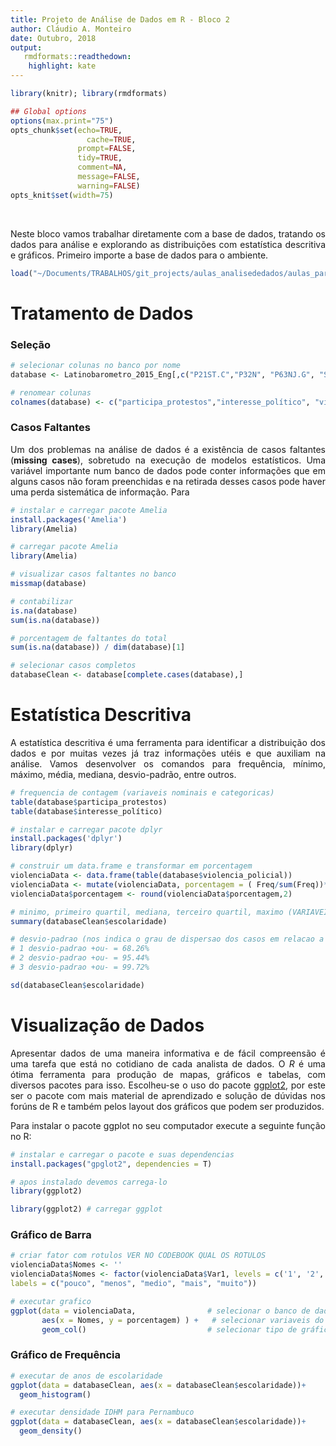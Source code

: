 ```yaml
---
title: Projeto de Análise de Dados em R - Bloco 2
author: Cláudio A. Monteiro
date: Outubro, 2018
output:
   rmdformats::readthedown:
    highlight: kate
---
```

<style>
body {
text-align: justify}
</style>

```r
library(knitr); library(rmdformats)

## Global options
options(max.print="75")
opts_chunk$set(echo=TRUE,
	             cache=TRUE,
               prompt=FALSE,
               tidy=TRUE,
               comment=NA,
               message=FALSE,
               warning=FALSE)
opts_knit$set(width=75)
```

</br>

Neste bloco vamos trabalhar diretamente com a base de dados, tratando os dados para análise e explorando as distribuições com estatística descritiva e gráficos. Primeiro importe a base de dados para o ambiente.


```r
load("~/Documents/TRABALHOS/git_projects/aulas_analisededados/aulas_particulares/Projeto1/dados/Latinobarometro_2015_Eng.rdata")
```
 
# Tratamento de Dados

### Seleção
```r
# selecionar colunas no banco por nome
database <- Latinobarometro_2015_Eng[,c("P21ST.C","P32N", "P63NJ.G", "S23", "S12", "S6", "S24.K", "S18")]

# renomear colunas
colnames(database) <- c("participa_protestos","interesse_político", "violencia_policial", "raca", "genero", "classe_social", "esgotamento", "escolaridade")
```

### Casos Faltantes

Um dos problemas na análise de dados é a existência de casos faltantes (**missing cases**), sobretudo na execução de modelos estatísticos. Uma variável importante num banco de dados pode conter informações que em alguns casos não foram preenchidas e na retirada desses casos pode haver uma perda sistemática de informação. Para 

```r
# instalar e carregar pacote Amelia
install.packages('Amelia')
library(Amelia)
```


```r
# carregar pacote Amelia
library(Amelia)
```


```r
# visualizar casos faltantes no banco
missmap(database)

# contabilizar
is.na(database)
sum(is.na(database))

# porcentagem de faltantes do total
sum(is.na(database)) / dim(database)[1] 

# selecionar casos completos
databaseClean <- database[complete.cases(database),] 
```

# Estatística Descritiva

A estatística descritiva é uma ferramenta para identificar a distribuição dos dados e por muitas vezes já traz informações utéis e que auxiliam na análise. Vamos desenvolver os comandos para frequência, mínimo, máximo, média, mediana, desvio-padrão, entre outros. 

```r
# frequencia de contagem (variaveis nominais e categoricas)
table(database$participa_protestos)
table(database$interesse_político)
```

```r
# instalar e carregar pacote dplyr
install.packages('dplyr')
library(dplyr)
```

```r
# construir um data.frame e transformar em porcentagem
violenciaData <- data.frame(table(database$violencia_policial))
violenciaData <- mutate(violenciaData, porcentagem = ( Freq/sum(Freq))*100  )
violenciaData$porcentagem <- round(violenciaData$porcentagem,2) 
```

```r
# minimo, primeiro quartil, mediana, terceiro quartil, maximo (VARIAVEIS NUMERICAS)
summary(databaseClean$escolaridade)

# desvio-padrao (nos indica o grau de dispersao dos casos em relacao a media)
# 1 desvio-padrao +ou- = 68.26%
# 2 desvio-padrao +ou- = 95.44%
# 3 desvio-padrao +ou- = 99.72%

sd(databaseClean$escolaridade) 

```

# Visualização de Dados

Apresentar dados de uma maneira informativa e de fácil compreensão é uma tarefa que está no cotidiano de cada analista de dados. O *R* é uma ótima ferramenta para produção de mapas, gráficos e tabelas, com diversos pacotes para isso. Escolheu-se o uso do pacote [ggplot2](http://ggplot2.tidyverse.org/reference/), por este ser o pacote com mais material de aprendizado e solução de dúvidas nos forúns de R e também pelos layout dos gráficos que podem ser produzidos.

Para instalar o pacote ggplot no seu computador execute a seguinte função no R:
```r
# instalar e carregar o pacote e suas dependencias
install.packages("gpglot2", dependencies = T) 

# apos instalado devemos carrega-lo
library(ggplot2)
```


```r
library(ggplot2) # carregar ggplot 
```

### Gráfico de Barra

```r
# criar fator com rotulos VER NO CODEBOOK QUAL OS ROTULOS
violenciaData$Nomes <- ''
violenciaData$Nomes <- factor(violenciaData$Var1, levels = c('1', '2', '3', '4', '5'),
labels = c("pouco", "menos", "medio", "mais", "muito")) 

# executar grafico
ggplot(data = violenciaData,                # selecionar o banco de dados
       aes(x = Nomes, y = porcentagem) ) +   # selecionar variaveis do eixo x e y
       geom_col()                           # selecionar tipo de gráfico a ser plotado
```

### Gráfico de Frequência

```r
# executar de anos de escolaridade
ggplot(data = databaseClean, aes(x = databaseClean$escolaridade))+
  geom_histogram()

# executar densidade IDHM para Pernambuco
ggplot(data = databaseClean, aes(x = databaseClean$escolaridade))+
  geom_density()
```



